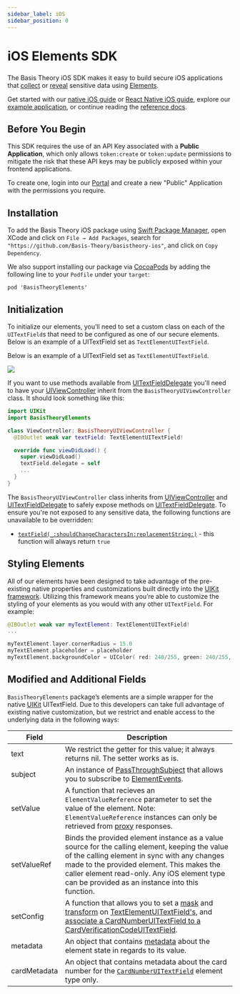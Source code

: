 ```yaml
---
sidebar_label: iOS
sidebar_position: 0
---
```



# iOS Elements SDK

<GithubCard
  heading="iOS Elements SDK"
  icon={SDK.IOS}
  organization="basis-theory"
  repository="basistheory-ios"
/>

###

The Basis Theory iOS SDK makes it easy to build secure iOS applications that
[collect](/docs/concepts/elements#collect-sensitive-data) or [reveal](/docs/concepts/elements#reveal-sensitive-data)
sensitive data using [Elements](/docs/concepts/elements).

Get started with our [native iOS guide](/docs/guides/collect/collect-data-with-ios) or [React Native iOS guide](/docs/guides/collect/collect-data-with-react-native-on-ios), explore our
[example application](https://github.com/Basis-Theory/basistheory-ios/tree/master/IntegrationTester),
or continue reading the [reference docs](/docs/sdks/mobile/ios/types).

## Before You Begin

This SDK requires the use of an API Key associated with a **Public Application**, which only allows `token:create` or `token:update`
permissions to mitigate the risk that these API keys may be publicly exposed within your frontend applications.

To create one, login into our [Portal](https://portal.basistheory.com) and create a new "Public" Application with the permissions you require.

## Installation

To add the Basis Theory iOS package using [Swift Package Manager](https://www.swift.org/package-manager/), open XCode and click on `File → Add Packages`, search for `"https://github.com/Basis-Theory/basistheory-ios"`, and click on `Copy Dependency`.

We also support installing our package via [CocoaPods](https://cocoapods.org/) by adding the following line to your `Podfile` under your `target`:

```shell
pod 'BasisTheoryElements'
```

## Initialization

To initialize our elements, you’ll need to set a custom class on each of the `UITextField`s that need to be configured as one of our secure elements.
Below is an example of a UITextField set as `TextElementUITextField`.

Below is an example of a UITextField set as `TextElementUITextField`.

![](/img/iOS/ios-initialization.jpg)

If you want to use methods available from [UITextFieldDelegate](https://developer.apple.com/documentation/uikit/uitextfielddelegate) you'll need to have your [UIViewController](https://developer.apple.com/documentation/uikit/uiviewcontroller)
inherit from the `BasisTheoryUIViewController` class. It should look something like this:

```swift showLineNumbers
import UIKit
import BasisTheoryElements

class ViewController: BasisTheoryUIViewController {
  @IBOutlet weak var textField: TextElementUITextField!

  override func viewDidLoad() {
    super.viewDidLoad()
    textField.delegate = self
    ...
  }
}
```

The `BasisTheoryUIViewController` class inherits from [UIViewController](https://developer.apple.com/documentation/uikit/uiviewcontroller) and [UITextFieldDelegate](https://developer.apple.com/documentation/uikit/uitextfielddelegate) to safely
expose methods on [UITextFieldDelegate](https://developer.apple.com/documentation/uikit/uitextfielddelegate). To ensure you're not exposed to any sensitive data, the following functions are unavailable to be overridden:

* [`textField(_:shouldChangeCharactersIn:replacementString:)`](https://developer.apple.com/documentation/uikit/uitextfielddelegate/1619599-textfield) - this function will always return `true`

## Styling Elements

All of our elements have been designed to take advantage of the pre-existing native properties and customizations built directly into the [UIKit framework](https://developer.apple.com/documentation/uikit). Utilizing this framework means you’re able to customize the styling of your elements as you would with any other `UITextField`. For example:

```swift showLineNumbers
@IBOutlet weak var myTextElement: TextElementUITextField!
...

myTextElement.layer.cornerRadius = 15.0
myTextElement.placeholder = placeholder
myTextElement.backgroundColor = UIColor( red: 240/255, green: 240/255, blue: 240/255, alpha: 1.0 )
```

## Modified and Additional Fields

`BasisTheoryElements` package’s elements are a simple wrapper for the native [UIKit](https://developer.apple.com/documentation/uikit) UITextField. Due to this developers can take full advantage of existing native customization, but we restrict and enable access to the underlying data in the following ways:

| Field | Description |
| --- | --- |
| text | We restrict the getter for this value; it always returns nil. The setter works as is. |
| subject | An instance of [PassThroughSubject](https://developer.apple.com/documentation/combine/passthroughsubject) that allows you to subscribe to [ElementEvents](/docs/sdks/mobile/ios/events). |
| setValue | A function that recieves an `ElementValueReference` parameter to set the value of the element. Note: `ElementValueReference` instances can only be retrieved from [proxy](/docs/sdks/mobile/ios/services#proxy) responses. |
| setValueRef | Binds the provided element instance as a value source for the calling element, keeping the value of the calling element in sync with any changes made to the provided element. This makes the caller element read-only. Any iOS element type can be provided as an instance into this function. |
| setConfig | A function that allows you to set a [mask](/docs/sdks/mobile/ios/options#mask) and [transform](/docs/sdks/mobile/ios/options#transform) on [TextElementUITextField's](/docs/sdks/mobile/ios/types#textelementuitextfield), and [associate a CardNumberUITextField to a CardVerificationCodeUITextField](/docs/sdks/mobile/ios/types#associating-a-cardnumberuitextfield). |
| metadata  | An object that contains [metadata](/docs/sdks/mobile/ios/events#using-metadata-for-event-values) about the element state in regards to its value.
| cardMetadata | An object that contains metadata about the card number for the [`CardNumberUITextField`](/docs/sdks/mobile/ios/types#cardnumberuitextfield) element type only.

